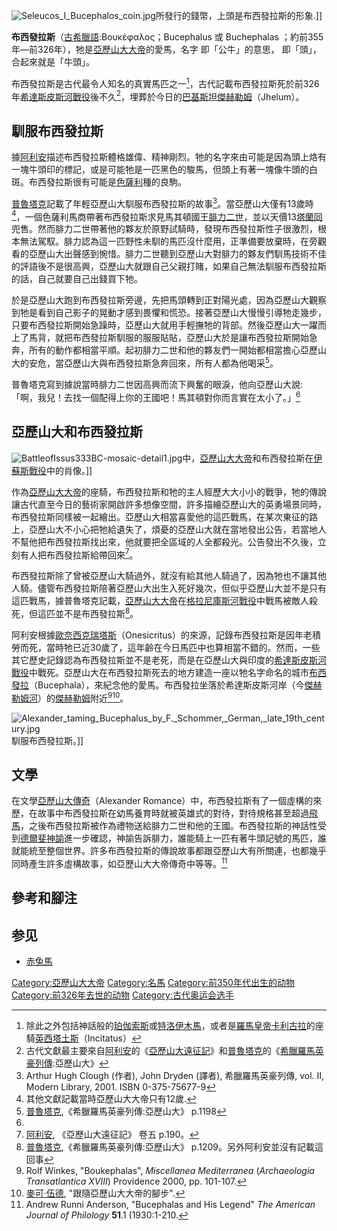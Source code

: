 [[File:Seleucos_I_Bucephalos_coin.jpg|thumb]]所發行的錢幣，上頭是布西發拉斯的形象.]]

'''布西發拉斯'''（[[古希臘語|古希臘語]]:Βουκέφαλος；Bucephalus 或 Buchephalas ；約前355年—前326年），牠是[[亞歷山大大帝|亞歷山大大帝]]的愛馬，名字{{polytonic|βούς}} 即「公牛」的意思，{{polytonic|κεφαλή}} 即「頭」，合起來就是「牛頭」。

布西發拉斯是古代最令人知名的真實馬匹之一<ref>除此之外包括神話般的[[珀伽索斯|珀伽索斯]]或[[特洛伊木馬|特洛伊木馬]]，或者是[[羅馬皇帝|羅馬皇帝]][[卡利古拉|卡利古拉]]的座騎[[英西塔土斯|英西塔土斯]]（Incitatus）</ref>，古代記載布西發拉斯死於前326年[[希達斯皮斯河戰役|希達斯皮斯河戰役]]後不久<ref>古代文獻最主要來自[[阿利安|阿利安]]的《[[亞歷山大遠征記|亞歷山大遠征記]]》和[[普魯塔克|普魯塔克]]的《[[希臘羅馬英豪列傳|希臘羅馬英豪列傳]]:亞歷山大》</ref>，埋葬於今日的[[巴基斯坦|巴基斯坦]][[傑赫勒姆|傑赫勒姆]]（Jhelum）。

== 馴服布西發拉斯 ==
據[[阿利安|阿利安]]描述布西發拉斯體格雄偉、精神剛烈。牠的名字來由可能是因為頭上烙有一塊牛頭印的標記，或是可能牠是一匹黑色的駿馬，但頭上有著一塊像牛頭的白斑。布西發拉斯很有可能是[[色薩利|色薩利]]種的良駒。

[[普魯塔克|普魯塔克]]記載了年輕亞歷山大馴服布西發拉斯的故事<ref name="Clough"> Arthur Hugh Clough (作者), John Dryden (譯者), 希臘羅馬英豪列傳, vol. II, Modern Library, 2001. ISBN 0-375-75677-9</ref>。當亞歷山大僅有13歲時<ref>其他文獻記載當時亞歷山大大帝只有12歲.</ref>，一個色薩利馬商帶著布西發拉斯求見馬其頓國王[[腓力二世_(馬其頓)|腓力二世]]，並以天價13[[塔蘭同|塔蘭同]]兜售。然而腓力二世帶著他的夥友於原野試騎時，發現布西發拉斯性子很激烈，根本無法駕馭。腓力認為這一匹野性未馴的馬匹沒什麼用，正準備要放棄時，在旁觀看的亞歷山大出聲感到惋惜。腓力二世聽到亞歷山大對腓力的夥友們馴馬技術不佳的評語後不是很高興，亞歷山大就跟自己父親打賭，如果自己無法馴服布西發拉斯的話，自己就要自己出錢買下牠。

於是亞歷山大跑到布西發拉斯旁邊，先把馬頭轉到正對陽光處，因為亞歷山大觀察到牠是看到自己影子的晃動才感到畏懼和慌恐。接著亞歷山大慢慢引導牠走幾步，只要布西發拉斯開始急躁時，亞歷山大就用手輕撫牠的背部。然後亞歷山大一躍而上了馬背，就把布西發拉斯馴服的服服貼貼，亞歷山大於是讓布西發拉斯開始急奔，所有的動作都相當平順。起初腓力二世和他的夥友們一開始都相當擔心亞歷山大的安危，當亞歷山大與布西發拉斯急奔回來，所有人都為他喝采<ref>[[普魯塔克|普魯塔克]],《希臘羅馬英豪列傳:亞歷山大》 p.1198</ref>。

普魯塔克寫到據說當時腓力二世因高興而流下興奮的眼淚，他向亞歷山大說:「啊，我兒！去找一個配得上你的王國吧！馬其頓對你而言實在太小了。」<ref name="Clough"/>

== 亞歷山大和布西發拉斯 ==
[[Image:BattleofIssus333BC-mosaic-detail1.jpg|thumb]]中，[[亞歷山大大帝|亞歷山大大帝]]和布西發拉斯在[[伊蘇斯戰役|伊蘇斯戰役]]中的肖像。]]

作為[[亞歷山大大帝|亞歷山大大帝]]的座騎，布西發拉斯和牠的主人經歷大大小小的戰爭，牠的傳說讓古代直至今日的藝術家開啟許多想像空間，許多描繪亞歷山大的英勇場景同時，布西發拉斯同樣被一起繪出。亞歷山大相當喜愛他的這匹戰馬，在某次東征的路上，亞歷山大不小心把牠給遺失了，煩憂的亞歷山大就在當地發出公告，若當地人不幫他把布西發拉斯找出來，他就要把全區域的人全都殺光。公告發出不久後，立刻有人把布西發拉斯給帶回來<ref> [[阿利安|阿利安]], 《亞歷山大遠征記》 卷五 p.190。</ref>。

布西發拉斯除了曾被亞歷山大騎過外，就沒有給其他人騎過了，因為牠也不讓其他人騎。儘管布西發拉斯陪著亞歷山大出生入死好幾次，但似乎亞歷山大並不是只有這匹戰馬，據普魯塔克記載，[[亞歷山大大帝|亞歷山大大帝]]在[[格拉尼庫斯河戰役|格拉尼庫斯河戰役]]中戰馬被敵人殺死，但這匹並不是布西發拉斯<ref>[[普魯塔克|普魯塔克]],《希臘羅馬英豪列傳:亞歷山大》 p.1209。另外阿利安並沒有記載這回事</ref>。

阿利安根據[[歐奈西克瑞塔斯|歐奈西克瑞塔斯]]（Onesicritus）的來源，記錄布西發拉斯是因年老積勞而死，當時牠已近30歲了，這年齡在今日馬匹中也算相當不錯的。然而，一些其它歷史記錄認為布西發拉斯並不是老死，而是在亞歷山大與印度{{le|波羅斯|Porus}}的[[希達斯皮斯河戰役|希達斯皮斯河戰役]]中戰死。亞歷山大在布西發拉斯死去的地方建造一座以牠名字命名的城市[[亞歷山卓布西發拉斯|布西發拉]]（Bucephala），來紀念他的愛馬。布西發拉坐落於希達斯皮斯河岸（今[[傑赫勒姆河|傑赫勒姆河]]）的[[傑赫勒姆|傑赫勒姆]]附近<ref>Rolf Winkes, "Boukephalas", ''Miscellanea Mediterranea'' (''Archaeologia Transatlantica XVIII'') Providence 2000, pp. 101-107.</ref><ref>[[麥可·伍德_(歷史學家)|麥可·伍德]], "跟隨亞歷山大大帝的腳步".</ref>。

[[File:Alexander_taming_Bucephalus_by_F._Schommer,_German,_late_19th_century.jpg|thumb]]馴服布西發拉斯。]]

== 文學 ==
在文學[[亞歷山大傳奇|亞歷山大傳奇]]（Alexander Romance）中，布西發拉斯有了一個虛構的來歷，在故事中布西發拉斯在幼馬養育時就被英雄式的對待，對待規格甚至超過[[飛馬|飛馬]]，之後布西發拉斯被作為禮物送給腓力二世和他的王國。布西發拉斯的神話性受到[[德爾斐神諭|德爾斐神諭]]進一步確認，神諭告訴腓力，誰能騎上一匹有著牛頭記號的馬匹，誰就能統至整個世界。許多布西發拉斯的傳說故事都跟亞歷山大有所關連，也都幾乎同時產生許多虛構故事，如亞歷山大大帝傳奇中等等。<ref>Andrew Runni Anderson, "Bucephalas and His Legend" ''The American Journal of Philology'' '''51'''.1 (1930:1-210.</ref>

== 參考和腳注 ==
{{Wikisource1911Enc|布西發拉斯}}
{{reflist}}

==参见==
* [[赤兔馬|赤兔馬]]

[[Category:亞歷山大大帝|Category:亞歷山大大帝]]
[[Category:名馬|Category:名馬]]
[[Category:前350年代出生的动物|Category:前350年代出生的动物]]
[[Category:前326年去世的动物|Category:前326年去世的动物]]
[[Category:古代奥运会选手|Category:古代奥运会选手]]